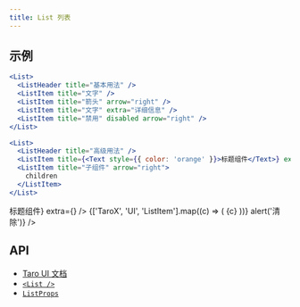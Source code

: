 ```yaml
---
title: List 列表
---
```


## 示例


```jsx title="基本用法"
<List>
  <ListHeader title="基本用法" />
  <ListItem title="文字" />
  <ListItem title="箭头" arrow="right" />
  <ListItem title="文字" extra="详细信息" />
  <ListItem title="禁用" disabled arrow="right" />
</List>
```

```jsx title="高级用法"
<List>
  <ListHeader title="高级用法" />
  <ListItem title={<Text style={{ color: 'orange' }}>标题组件</Text>} extra={<Icon value="download" />} />
  <ListItem title="子组件" arrow="right">
    children
  </ListItem>
</List>
```

<UI phone title="列表">
  <List>
    <ListHeader title="基本用法" />
    <ListItem title="文字" />
    <ListItem title="箭头" arrow="right" />
    <ListItem title="文字" extra="详细信息" />
    <ListItem title="禁用" disabled arrow="right" />
  </List>
  <List>
    <ListHeader title="高级用法" />
    <ListItem title={<Text style={{ color: 'orange' }}>标题组件</Text>} extra={<Icon value="download" />} />
    <ListItem title="子组件" arrow="right">
      {['TaroX', 'UI', 'ListItem'].map((c) => (
        <Tag key={c} style={{ marginRight: 20 }} size="small">
          {c}
        </Tag>
      ))}
    </ListItem>
    <ListItem title="清除按钮" extra="2020-06-06" arrow="clear" onClear={() => alert('清除')} />
  </List>
</UI>

## API

- [Taro UI 文档](https://taro-ui.jd.com/#/docs/list)
- [`<List />`](../modules/_list_.md)
- [`ListProps`](../interfaces/_list_.listprops.md)
